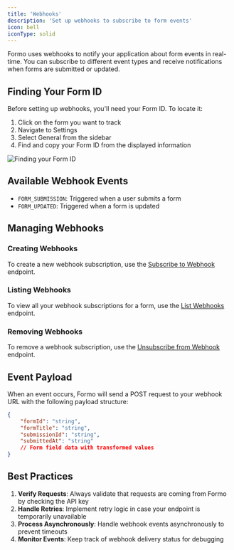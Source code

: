 ```yaml
---
title: 'Webhooks'
description: 'Set up webhooks to subscribe to form events'
icon: bell
iconType: solid
---
```


Formo uses webhooks to notify your application about form events in real-time. You can subscribe to different event types and receive notifications when forms are submitted or updated.

## Finding Your Form ID

Before setting up webhooks, you'll need your Form ID. To locate it:

1. Click on the form you want to track
2. Navigate to Settings
3. Select General from the sidebar
4. Find and copy your Form ID from the displayed information

![Finding your Form ID](/images/form-id.png)

## Available Webhook Events

-   `FORM_SUBMISSION`: Triggered when a user submits a form
-   `FORM_UPDATED`: Triggered when a form is updated

## Managing Webhooks

### Creating Webhooks

To create a new webhook subscription, use the [Subscribe to Webhook](/api-reference/endpoint/subscribe) endpoint.

### Listing Webhooks

To view all your webhook subscriptions for a form, use the [List Webhooks](/api-reference/endpoint/list) endpoint.

### Removing Webhooks

To remove a webhook subscription, use the [Unsubscribe from Webhook](/api-reference/endpoint/unsubscribe) endpoint.

## Event Payload

When an event occurs, Formo will send a POST request to your webhook URL with the following payload structure:

```json
{
	"formId": "string",
	"formTitle": "string",
	"submissionId": "string",
	"submittedAt": "string"
	// Form field data with transformed values
}
```

## Best Practices

1. **Verify Requests**: Always validate that requests are coming from Formo by checking the API key
2. **Handle Retries**: Implement retry logic in case your endpoint is temporarily unavailable
3. **Process Asynchronously**: Handle webhook events asynchronously to prevent timeouts
4. **Monitor Events**: Keep track of webhook delivery status for debugging
